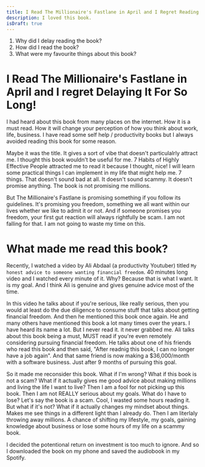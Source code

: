 ```yaml
---
title: I Read The Millionaire's Fastlane in April and I Regret Reading Delaying it!
description: I loved this book.
isDraft: true
---
```


1. Why did I delay reading the book?
2. How did I read the book?
3. What were my favourite things about this book?

# I Read The Millionaire's Fastlane in April and I regret Delaying It For So Long!

I had heard about this book from many places on the internet. How it is a must read. How it will change your perception of how you think about work, life, business. I have read some self help / productivity books but I always avoided reading this book for some reason.

Maybe it was the title. It gives a sort of vibe that doesn't particulalrly attract me. I thought this book wouldn't be useful for me. 7 Habits of Highly Effective People attracted me to read it because I thought, nice! I will learn some practical things I can implement in my life that might help me. 7 things. That doesn't sound bad at all. It doesn't sound scammy. It doesn't promise anything. The book is not promising me millions.

But The Millionaire's Fastlane is promising something if you follow its guidelines. It's promising you freedom, something we all want within our lives whether we like to admit it or not. And if someone promises you freedom, your first gut reaction will always rightfully be scam. I am not falling for that. I am not going to waste my time on this.

# What made me read this book?

Recently, I watched a video by Ali Abdaal (a productivity Youtuber) titled `My honest advice to someone wanting financial freedom`. 40 minutes long video and I watched every minute of it. Why? Because that is what I want. It is my goal. And I think Ali is genuine and gives genuine advice most of the time.

In this video he talks about if you're serious, like really serious, then you would at least do the due diligence to consume stuff that talks about getting financial freedom. And then he mentioned this book once again. He and many others have mentioned this book a lot many times over the years. I have heard its name a lot. But I never read it. it never grabbed me. Ali talks about this book being a must, MUST read if you're even remotely considering pursuing financial freedom. He talks about one of his friends who read this book and then said, "After readnig this book, I can no longer have a job again". And that same friend is now making a $36,000/month with a software business. Just after 9 months of pursuing this goal.

So it made me reconsider this book. What if I'm wrong? What if this book is not a scam? What if it actually gives me good advice about making millions and living the life I want to live? Then I am a fool for not picking up this book. Then I am not REALLY serious about my goals. What do I have to lose? Let's say the book is a scam. Cool, I wasted some hours reading it. But what if it's not? What if it actually changes my mindset about things. Makes me see things in a different light than I already do. Then I am literlaly throwing away millions. A chance of shifting my lifestyle, my goals, gaining knowledge about business or lose some hours of my life on a scammy book.

I decided the potentional return on investment is too much to ignore. And so I downloaded the book on my phone and saved the audiobook in my Spotify.
